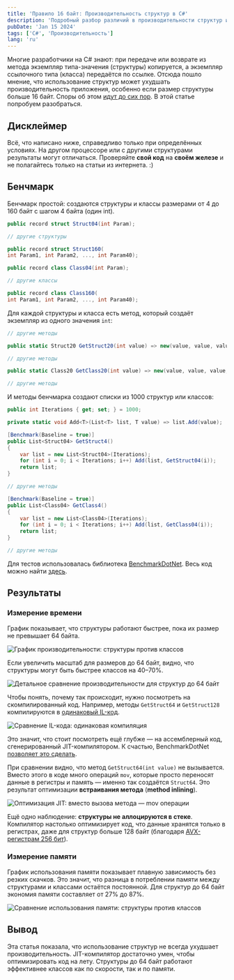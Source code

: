 ```yaml
---
title: 'Правило 16 байт: Производительность структур в C#'
description: 'Подробный разбор различий в производительности структур и классов в C#'
pubDate: 'Jan 15 2024'
tags: ['C#', 'Производительность']
lang: 'ru'
---
```



Многие разработчики на C# знают: при передаче или возврате из метода экземпляр типа-значения (структуры) копируется, а экземпляр ссылочного типа (класса) передаётся по ссылке. Отсюда пошло мнение, что использование структур может ухудшать производительность приложения, особенно если размер структуры больше 16 байт. Споры об этом [идут до сих пор](https://www.reddit.com/r/csharp/comments/yhsjjf/only_use_structs_if_they_are_under_16_bytes_but/). В этой статье попробуем разобраться.

## Дисклеймер

Всё, что написано ниже, справедливо только при определённых условиях. На другом процессоре или с другими структурами результаты могут отличаться. Проверяйте **свой код** на **своём железе** и не полагайтесь только на статьи из интернета. :)

## Бенчмарк

Бенчмарк простой: создаются структуры и классы размерами от 4 до 160 байт с шагом 4 байта (один int).

```cs
public record struct Struct04(int Param);

// другие структуры

public record struct Struct160(
int Param1, int Param2, ..., int Param40);

public record class Class04(int Param);

// другие классы

public record class Class160(
int Param1, int Param2, ..., int Param40);
```

Для каждой структуры и класса есть метод, который создаёт экземпляр из одного значения `int`:

```cs
// другие методы

public static Struct20 GetStruct20(int value) => new(value, value, value, value, value);

// другие методы

public static Class20 GetClass20(int value) => new(value, value, value, value, value);

// другие методы
```

И методы бенчмарка создают списки из 1000 структур или классов:

```cs
public int Iterations { get; set; } = 1000;

private static void Add<T>(List<T> list, T value) => list.Add(value);

[Benchmark(Baseline = true)]
public List<Struct04> GetStruct4()
{
    var list = new List<Struct04>(Iterations);
    for (int i = 0; i < Iterations; i++) Add(list, GetStruct04(i));
    return list;
}

// другие методы

[Benchmark(Baseline = true)]
public List<Class04> GetClass4()
{
    var list = new List<Class04>(Iterations);
    for (int i = 0; i < Iterations; i++) Add(list, GetClass04(i));
    return list;
}

// другие методы
```

Для тестов использовалась библиотека [BenchmarkDotNet](https://github.com/dotnet/BenchmarkDotNet). Весь код можно найти [здесь](https://github.com/alexeyfv/class-vs-struct).

## Результаты

### Измерение времени

График показывает, что структуры работают быстрее, пока их размер не превышает 64 байта.

<Image
  src={performanceGraph}
  alt="График производительности: структуры против классов"
/>

Если увеличить масштаб для размеров до 64 байт, видно, что структуры могут быть быстрее классов на 40–70%.

<Image
  src={structurePerformance}
  alt="Детальное сравнение производительности для структур до 64 байт"
/>

Чтобы понять, почему так происходит, нужно посмотреть на скомпилированный код. Например, методы `GetStruct64` и `GetStruct128` компилируются в [одинаковый IL-код](https://sharplab.io/#gist:d1ddca6000c43cd364b84c894ce74528).

<Image
  src={ilCode}
  alt="Сравнение IL-кода: одинаковая компиляция"
/>

Это значит, что стоит посмотреть ещё глубже — на ассемблерный код, сгенерированный JIT-компилятором. К счастью, BenchmarkDotNet [позволяет это сделать](https://benchmarkdotnet.org/articles/features/disassembler.html).

При сравнении видно, что метод `GetStruct64(int value)` не вызывается. Вместо этого в коде много операций `mov`, которые просто переносят данные в регистры и память — именно так создаётся `Struct64`. Это результат оптимизации **встраивания метода** (**method inlining**).

<Image
  src={jitCompiler}
  alt="Оптимизация JIT: вместо вызова метода — mov операции"
/>

Ещё одно наблюдение: **структуры не аллоцируются в стеке**. Компилятор настолько оптимизирует код, что данные хранятся только в регистрах, даже для структур больше 128 байт (благодаря [AVX-регистрам 256 бит](https://en.wikipedia.org/wiki/Advanced_Vector_Extensions)).

### Измерение памяти

График использования памяти показывает плавную зависимость без резких скачков. Это значит, что разница в потреблении памяти между структурами и классами остаётся постоянной. Для структур до 64 байт экономия памяти составляет от 27% до 87%.

<Image
  src={memoryUsage}
  alt="Сравнение использования памяти: структуры против классов"
/>

## Вывод

Эта статья показала, что использование структур не всегда ухудшает производительность. JIT-компилятор достаточно умен, чтобы оптимизировать код на лету. Структуры до 64 байт работают эффективнее классов как по скорости, так и по памяти.
